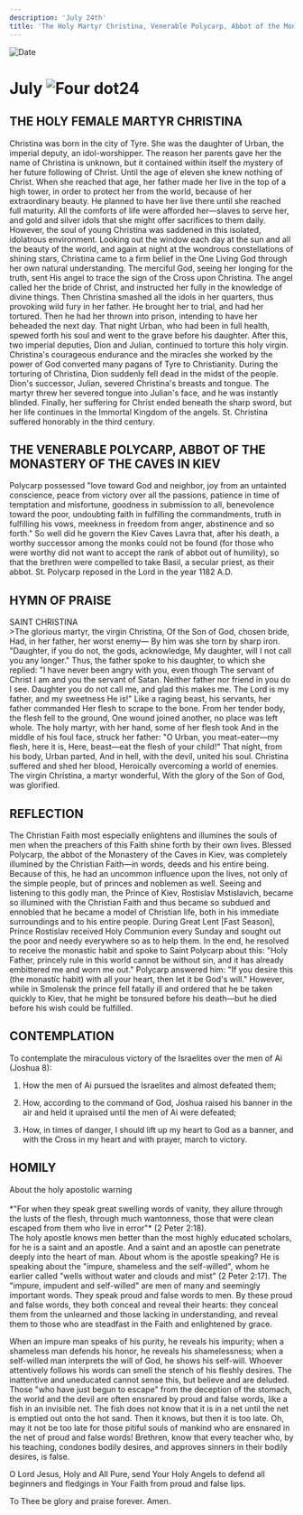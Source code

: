 ```yaml
---
description: 'July 24th'
title: 'The Holy Martyr Christina, Venerable Polycarp, Abbot of the Monastery of the Kiev Caves'
---
```


<RunningHead />
<Image src="/title-imprint.png" height={68} width={50} alt="Date" className="title-imprint"/>

# <div id="date">July <Image className="four-dot" src="/four-dot.png" height={15} width={15} alt="Four dot" />24</div>

## THE HOLY FEMALE MARTYR CHRISTINA

Christina was born in the city of Tyre. She was the daughter of Urban, the imperial deputy, an idol-worshipper. The reason her parents gave her the name of Christina is unknown, but it contained within itself the mystery of her future following of Christ. Until the age of eleven she knew nothing of Christ. When she reached that age, her father made her live in the top of a high tower, in order to protect her from the world, because of her extraordinary beauty. He planned to have her live there until she reached full maturity.  All the comforts of life were afforded her—slaves to serve her, and gold and silver idols that she might offer sacrifices to them daily. However, the soul of young Christina was saddened in this isolated, idolatrous environment. Looking out the window each day at the sun and all the beauty of the world, and again at night at the wondrous constellations of shining stars, Christina came to a firm belief in the One Living God through her own natural understanding. The merciful God, seeing her longing for the truth, sent His angel to trace the sign of the Cross upon Christina. The angel called her the bride of Christ, and instructed her fully in the knowledge of divine things. Then Christina smashed all the idols in her quarters, thus provoking wild fury in her father. He brought her to trial, and had her tortured. Then he had her thrown into prison, intending to have her beheaded the next day. That night Urban, who had been in full health, spewed forth his soul and went to the grave before his daughter. After this, two imperial deputies, Dion and Julian, continued to torture this holy virgin. Christina's courageous endurance and the miracles she worked by the power of God converted many pagans of Tyre to Christianity. During the torturing of Christina, Dion suddenly fell dead in the midst of the people. Dion's successor, Julian, severed Christina's breasts and tongue. The martyr threw her severed tongue into Julian's face, and he was instantly blinded. Finally, her suffering for Christ ended beneath the sharp sword, but her life continues in the Immortal Kingdom of the angels. St. Christina suffered honorably in the third century.

## THE VENERABLE POLYCARP, ABBOT OF THE MONASTERY OF THE CAVES IN KIEV

Polycarp possessed "love toward God and neighbor, joy from an untainted conscience, peace from victory over all the passions, patience in time of temptation and misfortune, goodness in submission to all, benevolence toward the poor, undoubting faith in fulfilling the commandments, truth in fulfilling his vows, meekness in freedom from anger, abstinence and so forth." So well did he govern the Kiev Caves Lavra that, after his death, a worthy successor among the monks could not be found (for those who were worthy did not want to accept the rank of abbot out of humility), so that the brethren were compelled to take Basil, a secular priest, as their abbot. St. Polycarp reposed in the Lord in the year 1182 A.D.


## HYMN OF PRAISE
<div style={{textAlign:'center', color:'crimson', fontWeight:'bold'}}>
SAINT CHRISTINA
</div>
>The glorious martyr, the virgin Christina,  
Of the Son of God, chosen bride,  
Had, in her father, her worst enemy—  
By him was she torn by sharp iron.  
"Daughter, if you do not, the gods, acknowledge,  
My daughter, will I not call you any longer."  
Thus, the father spoke to his daughter, to which she replied:  
"I have never been angry with you, even though  
The servant of Christ I am and you the servant of Satan.  
Neither father nor friend in you do I see.  
Daughter you do not call me, and glad this makes me.  
The Lord is my father, and my sweetness He is!"  
Like a raging beast, his servants, her father commanded  
Her flesh to scrape to the bone.  
From her tender body, the flesh fell to the ground,  
One wound joined another, no place was left whole.  
The holy martyr, with her hand, some of her flesh took  
And in the middle of his foul face, struck her father:  
"O Urban, you meat-eater—my flesh, here it is,  
Here, beast—eat the flesh of your child!"  
That night, from his body, Urban parted,  
And in hell, with the devil, united his soul.  
Christina suffered and shed her blood,  
Heroically overcoming a world of enemies.  
The virgin Christina, a martyr wonderful,  
With the glory of the Son of God, was glorified.  


## REFLECTION

The Christian Faith most especially enlightens and illumines the souls of men when the preachers of this Faith shine forth by their own lives. Blessed Polycarp, the abbot of the Monastery of the Caves in Kiev, was completely illumined by the Christian Faith—in words, deeds and his entire being. Because of this, he had an uncommon influence upon the lives, not only of the simple people, but of princes and noblemen as well. Seeing and listening to this godly man, the Prince of Kiev, Rostislav Mstislavich, became so illumined with the Christian Faith and thus became so subdued and ennobled that he became a model of Christian life, both in his immediate surroundings and to his entire people. During Great Lent [Fast Season], Prince Rostislav received Holy Communion every Sunday and sought out the poor and needy everywhere so as to help them. In the end, he resolved to receive the monastic habit and spoke to Saint Polycarp about this: "Holy Father, princely rule in this world cannot be without sin, and it has already embittered me and worn me out." Polycarp answered him: "If you desire this (the monastic habit) with all your heart, then let it be God's will." However, while in Smolensk the prince fell fatally ill and ordered that he be taken quickly to Kiev, that he might be tonsured before his death—but he died before his wish could be fulfilled.


## CONTEMPLATION

To contemplate the miraculous victory of the Israelites over the men of Ai (Joshua 8):

1. How the men of Ai pursued the Israelites and almost defeated them;

2. How, according to the command of God, Joshua raised his banner in the air and held it upraised until the men of Ai were defeated;

3. How, in times of danger, I should lift up my heart to God as a banner, and with the Cross in my heart and with prayer, march to victory.


## HOMILY
<div style={{textAlign:'center', color:'crimson', fontWeight:'bold'}}>
About the holy apostolic warning
</div>
<br />
<div style={{textAlign:'right'}}>
*"For when they speak great swelling words of vanity, they allure through the lusts of the flesh, through much wantonness, those that were clean escaped from them who live in error"* (2 Peter 2:18).
</div>
The holy apostle knows men better than the most highly educated scholars, for he is a saint and an apostle. And a saint and an apostle can penetrate deeply into the heart of man. About whom is the apostle speaking? He is speaking about the "impure, shameless and the self-willed", whom he earlier called "wells without water and clouds and mist" (2 Peter 2:17). The "impure, impudent and self-willed" are men of many and seemingly important words. They speak proud and false words to men. By these proud and false words, they both conceal and reveal their hearts: they conceal them from the unlearned and those lacking in understanding, and reveal them to those who are steadfast in the Faith and enlightened by grace.

When an impure man speaks of his purity, he reveals his impurity; when a shameless man defends his honor, he reveals his shamelessness; when a self-willed man interprets the will of God, he shows his self-will. Whoever attentively follows his words can smell the stench of his fleshly desires. The inattentive and uneducated cannot sense this, but believe and are deluded. Those "who have just begun to escape" from the deception of the stomach, the world and the devil are often ensnared by proud and false words, like a fish in an invisible net. The fish does not know that it is in a net until the net is emptied out onto the hot sand. Then it knows, but then it is too late. Oh, may it not be too late for those pitiful souls of mankind who are ensnared in the net of proud and false words! Brethren, know that every teacher who, by his teaching, condones bodily desires, and approves sinners in their bodily desires, is false.

O Lord Jesus, Holy and All Pure, send Your Holy Angels to defend all beginners and fledgings in Your Faith from proud and false lips.

To Thee be glory and praise forever. Amen.
